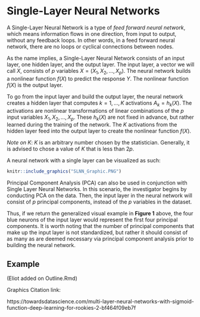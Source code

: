 # Single-Layer Neural Networks

A Single-Layer Neural Network is a type of _feed forward neural network_, which means information flows in one direction, from input to output, without any feedback loops. In other words, in a feed forward neural network, there are no loops or cyclical connections between nodes.

As the name implies, a Single-Layer Neural Network consists of an input layer, one hidden layer, and the output layer. The input layer, a vector we will call $X$, consists of _p_ variables $X = (X_1, X_2, ..., X_p)$. The neural network builds a nonlinear function $f(X)$ to predict the response $Y$. The nonlinear function $f(X)$ is the output layer. 

To go from the input layer and build the output layer, the neural network creates a hidden layer that computes $k = 1, ..., K$ activations $A_k = h_k(X)$. The activations are nonlinear transformations of linear combinations of the $p$ input variables $X_1, X_2, ..., X_p$. These $h_k(X)$ are not fixed in advance, but rather learned during the training of the network. The $K$ activations from the hidden layer feed into the output layer to create the nonlinear function $f(X)$. 

_Note on K_: $K$ is an arbitrary number chosen by the statistician. Generally, it is advised to chose a value of $K$ that is less than $2p$.

A neural network with a single layer can be visualized as such:
```r
knitr::include_graphics("SLNN_Graphic.PNG")
```

Principal Component Analysis (PCA) can also be used in conjunction with Single Layer Neural Networks. In this scenario, the investigator begins by conducting PCA on the data. Then, the input layer in the neural network will consist of _p_ principal components, instead of the _p_ variables in the dataset.

Thus, if we return the generalized visual example in **Figure 1** above, the four blue neurons of the input layer would represent the first four principal components. It is worth noting that the number of principal components that make up the input layer is not standardized, but rather it should consist of as many as are deemed necessary via principal component analysis prior to building the neural network. 




## Example 

(Eliot added on Outline.Rmd)


Graphics Citation link:

https://towardsdatascience.com/multi-layer-neural-networks-with-sigmoid-function-deep-learning-for-rookies-2-bf464f09eb7f

